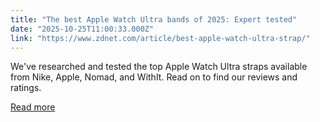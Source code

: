 ```yaml
---
title: "The best Apple Watch Ultra bands of 2025: Expert tested"
date: "2025-10-25T11:00:33.000Z"
link: "https://www.zdnet.com/article/best-apple-watch-ultra-strap/"
---
```


We've researched and tested the top Apple Watch Ultra straps available from Nike, Apple, Nomad, and WithIt. Read on to find our reviews and ratings.

[Read more](https://www.zdnet.com/article/best-apple-watch-ultra-strap/)
